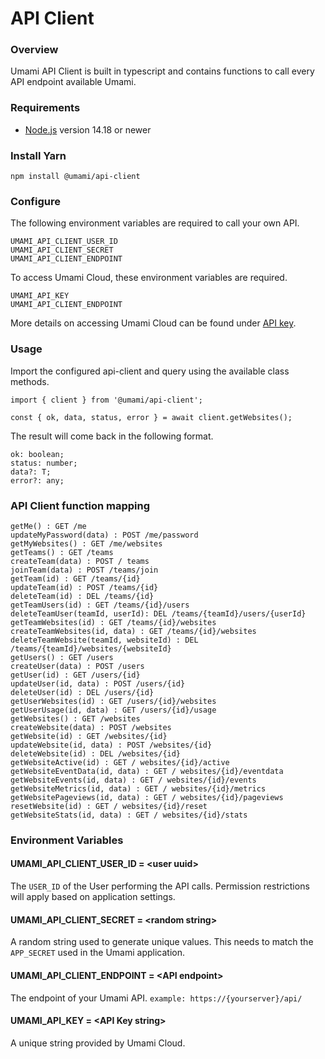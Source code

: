 # API Client

### Overview

Umami API Client is built in typescript and contains functions to call every API endpoint available Umami.

### Requirements

- [Node.js](https://nodejs.org/) version 14.18 or newer

### Install Yarn

```
npm install @umami/api-client
```

### Configure

The following environment variables are required to call your own API.

```
UMAMI_API_CLIENT_USER_ID
UMAMI_API_CLIENT_SECRET
UMAMI_API_CLIENT_ENDPOINT
```

To access Umami Cloud, these environment variables are required.

```
UMAMI_API_KEY
UMAMI_API_CLIENT_ENDPOINT
```

More details on accessing Umami Cloud can be found under [API key](/docs/api-key).

### Usage

Import the configured api-client and query using the available class methods.

```
import { client } from '@umami/api-client';

const { ok, data, status, error } = await client.getWebsites();
```

The result will come back in the following format.

```
ok: boolean;
status: number;
data?: T;
error?: any;
```

### API Client function mapping

```
getMe() : GET /me
updateMyPassword(data) : POST /me/password
getMyWebsites() : GET /me/websites
getTeams() : GET /teams
createTeam(data) : POST / teams
joinTeam(data) : POST /teams/join
getTeam(id) : GET /teams/{id}
updateTeam(id) : POST /teams/{id}
deleteTeam(id) : DEL /teams/{id}
getTeamUsers(id) : GET /teams/{id}/users
deleteTeamUser(teamId, userId): DEL /teams/{teamId}/users/{userId}
getTeamWebsites(id) : GET /teams/{id}/websites
createTeamWebsites(id, data) : GET /teams/{id}/websites
deleteTeamWebsite(teamId, websiteId) : DEL /teams/{teamId}/websites/{websiteId}
getUsers() : GET /users
createUser(data) : POST /users
getUser(id) : GET /users/{id}
updateUser(id, data) : POST /users/{id}
deleteUser(id) : DEL /users/{id}
getUserWebsites(id) : GET /users/{id}/websites
getUserUsage(id, data) : GET /users/{id}/usage
getWebsites() : GET /websites
createWebsite(data) : POST /websites
getWebsite(id) : GET /websites/{id}
updateWebsite(id, data) : POST /websites/{id}
deleteWebsite(id) : DEL /websites/{id}
getWebsiteActive(id) : GET / websites/{id}/active
getWebsiteEventData(id, data) : GET / websites/{id}/eventdata
getWebsiteEvents(id, data) : GET / websites/{id}/events
getWebsiteMetrics(id, data) : GET / websites/{id}/metrics
getWebsitePageviews(id, data) : GET / websites/{id}/pageviews
resetWebsite(id) : GET / websites/{id}/reset
getWebsiteStats(id, data) : GET / websites/{id}/stats
```

### Environment Variables

#### UMAMI_API_CLIENT_USER_ID = &lt;user uuid&gt;

The `USER_ID` of the User performing the API calls. Permission restrictions will apply based on application settings.

#### UMAMI_API_CLIENT_SECRET = &lt;random string&gt;

A random string used to generate unique values. This needs to match the `APP_SECRET` used in the Umami application.

#### UMAMI_API_CLIENT_ENDPOINT = &lt;API endpoint&gt;

The endpoint of your Umami API. `example: https://{yourserver}/api/`

#### UMAMI_API_KEY = &lt;API Key string&gt;

A unique string provided by Umami Cloud.
